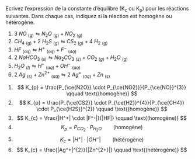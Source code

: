 ::: {.Exercise data-latex=""}

Ecrivez l'expression de la constante d'équilibre (K~c~ ou K~p~) pour les réactions suivantes. Dans chaque cas, indiquez si la réaction est homogène ou hétérogène.

1. $3\ NO\ _{(g)} \leftrightharpoons N_2O\ _{(g)} +  NO_2\ _{(g)}$
\vspace{\stretch{1}}
2. $CH_4\ _{(g)} + 2\ H_2S\ _{(g)} \leftrightharpoons CS_2\ _{(g)} +  4\ H_2\ _{(g)}$
\vspace{\stretch{1}}
3. $HF\ _{(aq)} \leftrightharpoons H^+\ _{(aq)} +  F^-\ _{(aq)}$
\vspace{\stretch{1}}
4. $2\ NaHCO_3\ _{(s)} \leftrightharpoons Na_2CO_3\ _{(s)} + CO_2\ _{(g)} + H_2O\ _{(g)}$
\vspace{\stretch{1}}
5. $H_2O\ _{(l)} \leftrightharpoons H^+\ _{(aq)} +  OH^-\ _{(aq)}$
\vspace{\stretch{1}}
6. $2\ Ag\ _{(s)} + Zn^{2+}\ _{(aq)} \leftrightharpoons 2\ Ag^+\ _{(aq)} +  Zn\ _{(s)}$
\vspace{\stretch{1}}

:::

::: {.Answer data-latex=""}

1. $$ K_{p} = \frac{P_{\ce{N2O}} \cdot P_{\ce{NO2}}}{P_{\ce{NO}}^{3}} \qquad \text{(homogène)} $$
2. $$ K_{p} = \frac{P_{\ce{CS2}} \cdot P_{\ce{H2}}^{4}}{P_{\ce{CH4}} \cdot P_{\ce{H2S}}^{2}} \qquad \text{(homogène)} $$
3. $$ K_{c} = \frac{|H^+| \cdot |F^-|}{|HF|} \qquad \text{(homogène)} $$
4. $$ K_{p} = P_{CO_2} \cdot P_{H_2O} \qquad \text{(homogène)} $$
5. $$ K_{c} = |H^+| \cdot |OH^-| \qquad \text{(hétérogène)} $$
6. $$ K_{c} = \frac{|Ag^+|^{2}}{|Zn^{2+}|} \qquad \text{(hétérogène)} $$

:::
